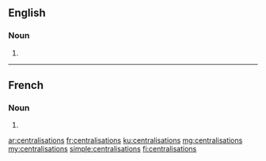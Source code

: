 ==English==

===Noun===
{{head|en|plural}}

# {{plural of|centralisation|lang=en}}

----

==French==

===Noun===
{{head|fr|plural|g=f}}

# {{plural of|centralisation|lang=fr}}

[[ar:centralisations]]
[[fr:centralisations]]
[[ku:centralisations]]
[[mg:centralisations]]
[[my:centralisations]]
[[simple:centralisations]]
[[fi:centralisations]]